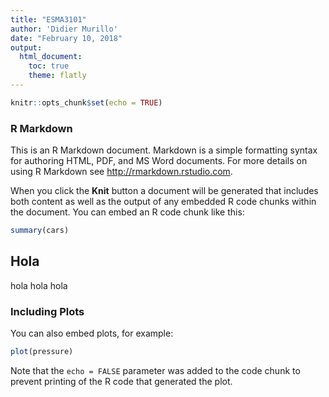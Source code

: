 ```yaml
---
title: "ESMA3101"
author: 'Didier Murillo'
date: "February 10, 2018"
output:
  html_document:
    toc: true
    theme: flatly
---
```



```r
knitr::opts_chunk$set(echo = TRUE)
```


### R Markdown

This is an R Markdown document. Markdown is a simple formatting syntax for authoring HTML, PDF, and MS Word documents. For more details on using R Markdown see <http://rmarkdown.rstudio.com>.

When you click the **Knit** button a document will be generated that includes both content as well as the output of any embedded R code chunks within the document. You can embed an R code chunk like this:

```r
summary(cars)
```
## Hola 
hola hola hola 

### Including Plots

You can also embed plots, for example:

```r
plot(pressure)
```

Note that the `echo = FALSE` parameter was added to the code chunk to prevent printing of the R code that generated the plot.
